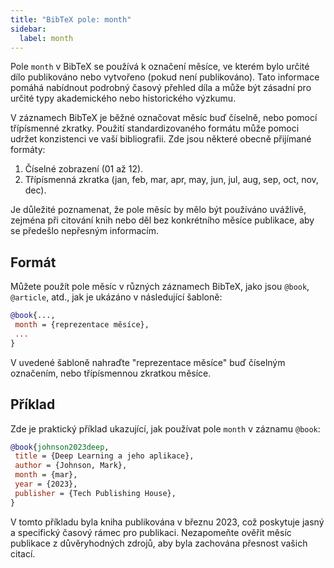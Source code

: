 ```yaml
---
title: "BibTeX pole: month"
sidebar:
  label: month
---
```



Pole `month` v BibTeX se používá k označení měsíce, ve kterém bylo určité dílo publikováno nebo vytvořeno (pokud není publikováno). Tato informace pomáhá nabídnout podrobný časový přehled díla a může být zásadní pro určité typy akademického nebo historického výzkumu.

<CiteDrive />

V záznamech BibTeX je běžné označovat měsíc buď číselně, nebo pomocí třípísmenné zkratky. Použití standardizovaného formátu může pomoci udržet konzistenci ve vaší bibliografii. Zde jsou některé obecně přijímané formáty:

1. Číselné zobrazení (01 až 12).
2. Třípísmenná zkratka (jan, feb, mar, apr, may, jun, jul, aug, sep, oct, nov, dec).

Je důležité poznamenat, že pole měsíc by mělo být používáno uvážlivě, zejména při citování knih nebo děl bez konkrétního měsíce publikace, aby se předešlo nepřesným informacím.

## Formát

Můžete použít pole měsíc v různých záznamech BibTeX, jako jsou `@book`, `@article`, atd., jak je ukázáno v následující šabloně:

```bibtex
@book{...,
 month = {reprezentace měsíce},
 ... 
}
```

V uvedené šabloně nahraďte "reprezentace měsíce" buď číselným označením, nebo třípísmennou zkratkou měsíce.

## Příklad

Zde je praktický příklad ukazující, jak používat pole `month` v záznamu `@book`:

```bibtex
@book{johnson2023deep,
 title = {Deep Learning a jeho aplikace},
 author = {Johnson, Mark},
 month = {mar},
 year = {2023},
 publisher = {Tech Publishing House},
}
```

V tomto příkladu byla kniha publikována v březnu 2023, což poskytuje jasný a specifický časový rámec pro publikaci. Nezapomeňte ověřit měsíc publikace z důvěryhodných zdrojů, aby byla zachována přesnost vašich citací.
